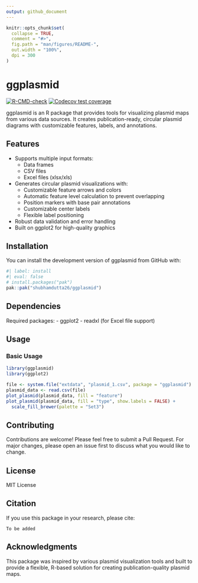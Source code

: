 ```yaml
---
output: github_document
---
```


<!-- README.md is generated from README.Rmd. Please edit that file -->

```r
knitr::opts_chunk$set(
  collapse = TRUE,
  comment = "#>",
  fig.path = "man/figures/README-",
  out.width = "100%",
  dpi = 300
)
```

# ggplasmid

<!-- badges: start -->
[![R-CMD-check](https://github.com/shubhamdutta26/ggplasmid/actions/workflows/R-CMD-check.yaml/badge.svg)](https://github.com/shubhamdutta26/ggplasmid/actions/workflows/R-CMD-check.yaml)
[![Codecov test coverage](https://codecov.io/gh/shubhamdutta26/ggplasmid/graph/badge.svg)](https://app.codecov.io/gh/shubhamdutta26/ggplasmid)
<!-- badges: end -->

ggplasmid is an R package that provides tools for visualizing plasmid maps from various data sources. It creates publication-ready, circular plasmid diagrams with customizable features, labels, and annotations.

## Features

- Supports multiple input formats:
  - Data frames
  - CSV files
  - Excel files (xlsx/xls)
- Generates circular plasmid visualizations with:
  - Customizable feature arrows and colors
  - Automatic feature level calculation to prevent overlapping
  - Position markers with base pair annotations
  - Customizable center labels
  - Flexible label positioning
- Robust data validation and error handling
- Built on ggplot2 for high-quality graphics

## Installation

You can install the development version of ggplasmid from GitHub with:

```r
#| label: install
#| eval: false
# install.packages("pak")
pak::pak("shubhamdutta26/ggplasmid")
```

## Dependencies

Required packages:
- ggplot2
- readxl (for Excel file support)

## Usage

### Basic Usage

```r
library(ggplasmid)
library(ggplot2)

file <- system.file("extdata", "plasmid_1.csv", package = "ggplasmid")
plasmid_data <- read.csv(file)
plot_plasmid(plasmid_data, fill = "feature")
plot_plasmid(plasmid_data, fill = "type", show.labels = FALSE) +
  scale_fill_brewer(palette = "Set3")
```

## Contributing

Contributions are welcome! Please feel free to submit a Pull Request. For major changes, please open an issue first to discuss what you would like to change.

## License

MIT License

## Citation

If you use this package in your research, please cite:

```
To be added
```

## Acknowledgments

This package was inspired by various plasmid visualization tools and built to provide a flexible, R-based solution for creating publication-quality plasmid maps.
